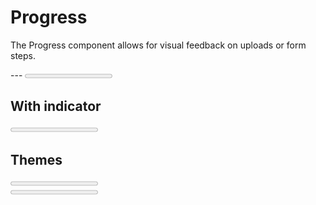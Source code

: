 
<Meta title="Components/Progress" component={Progress} />

# Progress

The Progress component allows for visual feedback on uploads or form steps.

<Props of={Progress} />
---
<Preview>
  <Story name="Basic">
    <Progress value={50} />
  </Story>
</Preview>

## With indicator

<Preview>
  <Story name="Indicator">
    <Progress indicator value={25} />
  </Story>
</Preview>

## Themes

<Preview>
  <Story name="Theming">
    <div>
      <div style={{ marginBottom: '10px' }}>
        <Progress theme="success" value={75} />
      </div>
      <Progress theme="danger" value={75} />
    </div>
  </Story>
</Preview>
